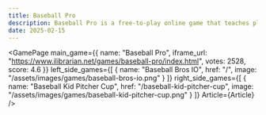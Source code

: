 ```yaml
---
title: Baseball Pro
description: Baseball Pro is a free-to-play online game that teaches players the basics of baseball.
date: 2025-02-15
---
```


  
<GamePage 
    main_game={{
    name: "Baseball Pro",
    iframe_url: "https://www.ilibrarian.net/games/baseball-pro/index.html",
    votes: 2528,
    score: 4.6
}} 
    left_side_games={[
    {
        name: "Baseball Bros IO",
        href: "/",
        image: "/assets/images/games/baseball-bros-io.png"
    }
    ]}
    right_side_games={[
    {
        name: "Baseball Kid Pitcher Cup",
        href: "/baseball-kid-pitcher-cup",
        image: "/assets/images/games/baseball-kid-pitcher-cup.png"
    }
    ]}
    Article={Article}
 />